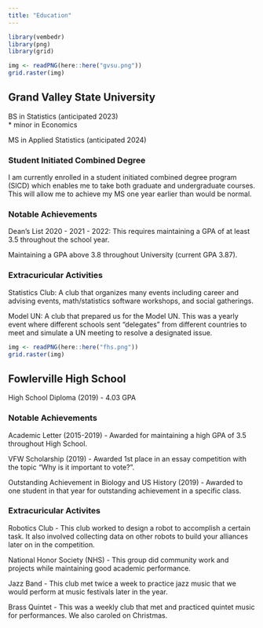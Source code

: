 ```yaml
---
title: "Education"
---
```

```r

library(vembedr)
library(png)
library(grid)

img <- readPNG(here::here("gvsu.png"))
grid.raster(img)

```

## Grand Valley State University

BS in Statistics (anticipated 2023)  
* minor in Economics  

MS in Applied Statistics (anticipated 2024)

### Student Initiated Combined Degree
I am currently enrolled in a student initiated combined degree program (SICD) which enables me to take both graduate and undergraduate courses. This will allow me to achieve my MS one year earlier than would be normal.

### Notable Achievements

Dean's List 2020 - 2021 - 2022: This requires maintaining a GPA of at least 3.5 throughout the school year.  
  
Maintaining a GPA above 3.8 throughout University (current GPA 3.87).

### Extracuricular Activities

Statistics Club: A club that organizes many events including career and advising events, math/statistics software workshops, and social gatherings.

Model UN: A club that prepared us for the Model UN. This was a yearly event where different schools sent "delegates" from different countries to meet and simulate a UN meeting to resolve a designated issue.
  
  
```r

img <- readPNG(here::here("fhs.png"))
grid.raster(img)

```


## Fowlerville High School

High School Diploma (2019) - 4.03 GPA

### Notable Achievements

Academic Letter (2015-2019) - Awarded for maintaining a high GPA of 3.5 throughout High School.

VFW Scholarship (2019) - Awarded 1st place in an essay competition with the topic "Why is it important to vote?".

Outstanding Achievement in Biology and US History (2019) - Awarded to one student in that year for outstanding achievement in a specific class.

### Extracuricular Activites

Robotics Club - This club worked to design a robot to accomplish a certain task. It also involved collecting data on other robots to build your alliances later on in the competition.

National Honor Society (NHS) - This group did community work and projects while maintaining good academic performance.

Jazz Band - This club met twice a week to practice jazz music that we would perform at music festivals later in the year.

Brass Quintet - This was a weekly club that met and practiced quintet music for performances. We also caroled on Christmas.